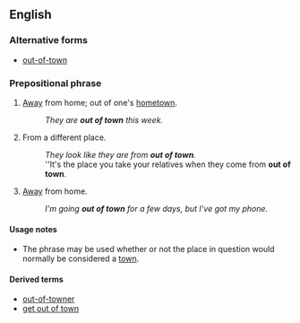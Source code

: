 ==English==

===Alternative forms===
* [[out-of-town]] {{qualifier|especially in attributive use}}

===Prepositional phrase===
{{head|en|prepositional phrase|head=[[out]] [[of]] [[town]]}}

# {{context|of a person}} [[away|Away]] from home; out of one's [[hometown]].
#: ''They are '''out of town''' this week.''
# {{context|of a person}} From a different place.
#: ''They look like they are from '''out of town'''.''
#: ''It's the place you take your relatives when they come from '''out of town'''.
# [[away|Away]] from home.
#: ''I'm going '''out of town''' for a few days, but I've got my phone.''

====Usage notes====
* The phrase {{term|out of town}} may be used whether or not the place in question would normally be considered a [[town]].

====Derived terms====
* [[out-of-towner]]
* [[get out of town]]
